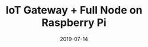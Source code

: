 ---
title: IoT Gateway + Full Node on Raspberry Pi
tag: MachineFi
status: publish
date: 2019-07-14
slug: Configure a Raspberry Pi as a IoTeX Gateway
website: https://www.hackster.io/simone-romano/turn-a-raspberry-pi-into-an-iot-blockchain-gateway-6f19d5
twitter:
logo: /img/IoT Gateway + Full Node on Raspberry Pi.png
featured_img: https://wp.gcap1.iotex.io/wp-content/uploads/2020/09/iotexlab-raspberry-header.png
telegram:
---